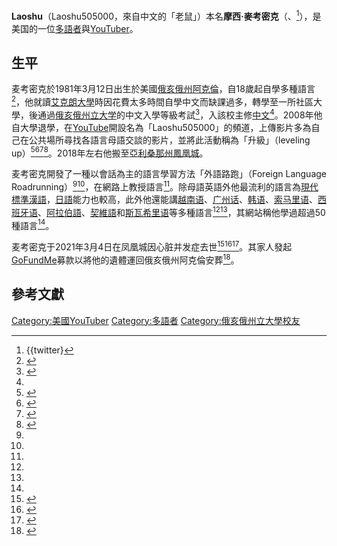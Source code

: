 {{Infobox YouTube personality
| name                 = 摩西·麦考密克
| image                = Moses McCormick.jpg
| image_caption        = 摩西·麦考密克
| birth_name           = Moses Monweal McCormick
| birth_date           = {{birth date|1981|3|12}}
| birth_place          = {{flag|美國}}[[俄亥俄州|俄亥俄州]][[阿克倫_(俄亥俄州)|阿克倫]]
| death_date           = {{Death date and age|2021|3|4|1981|3|12}}
| death_place          = 美國[[亞利桑那州|亞利桑那州]][[鳳凰城_(亞利桑那州)|鳳凰城]]
| nationality          = 美國
| education            = [[艾克朗大學|艾克朗大學]]、[[俄亥俄州立大学|俄亥俄州立大学]]
| occupation           = [[YouTuber|YouTuber]]、[[直播主|直播主]]、語言教學
| website              = {{URL|https://imabouttolevelup.biz/}}
| channel_name         = laoshu505000
| years_active         = 2008年－2021年
| genre                = 娛樂、語言學習
| subscribers          = 121萬
| subscriber_date      = 2021年8月
| views                = 1.93億
| view_date            = 2021年8月
| silver_button        = yes
| silver_year          = 2018
| gold_button          = yes
| gold_year            = 2020
| stats_update         =  2021年4月26日
}}
'''Laoshu'''（Laoshu505000，來自中文的「老鼠」）本名'''摩西·麥考密克'''（{{lang-en|Moses Monweal McCormick}}、{{bd|1981年|3月12日|2021年|3月4日|catIdx=McCormick}}<ref>{{twitter}</ref>），是美国的一位[[多語制|多語者]]與[[YouTuber|YouTuber]]。

==生平==
麦考密克於1981年3月12日出生於美國[[俄亥俄州|俄亥俄州]][[阿克倫_(俄亥俄州)|阿克倫]]，自18歲起自學多種語言<ref name=beacon>{{cite web|url=https://www.beaconjournal.com/story/news/2021/03/19/moses-mccormick-akron-born-youtube-star-and-speaker-dies-laoshu-505000-summit/4734304001/|title='He just touched people's lives': Akron-born YouTube star and speaker of many languages dies|author=Sean McDonnell|publisher=Akron Beacon Journal|date=2021-03-19|access-date=2021-08-22|archive-date=2021-08-22|archive-url=https://web.archive.org/web/20210822010117/https://www.beaconjournal.com/story/news/2021/03/19/moses-mccormick-akron-born-youtube-star-and-speaker-dies-laoshu-505000-summit/4734304001/|dead-url=no}}</ref>，他就讀[[艾克朗大學|艾克朗大學]]時因花費太多時間自學中文而缺課過多，轉學至一所社區大學，後通過[[俄亥俄州立大学|俄亥俄州立大学]]的中文入學等級考試<ref>{{cite web|url=https://face2faceafrica.com/article/from-spanish-cantonese-to-arabic-meet-the-man-who-speaks-more-than-20-languages|title=From Spanish, Cantonese, to Arabic, meet the man who speaks more than 20 languages|author=AMA NUNOO|publisher=face2faceafrica|date=2020-11-30|access-date=2021-08-22|archive-date=2021-04-10|archive-url=https://web.archive.org/web/20210410012145/https://face2faceafrica.com/article/from-spanish-cantonese-to-arabic-meet-the-man-who-speaks-more-than-20-languages|dead-url=no}}</ref>，入該校主修[[中文|中文]]<ref name="latestnewssouthafrica.com"/>。2008年他自大學退學，在[[YouTube|YouTube]]開設名為「Laoshu505000」的頻道，上傳影片多為自己在公共場所尋找各語言母語交談的影片，並將此活動稱為「升級」（leveling up）<ref name="quartz">{{cite web|last=Ha|first=Thu-Huong|date=May 8, 2017|title=An American conversant in 20 languages delights strangers in their native tongues|url=https://qz.com/977173/language-coach-moses-mccormick-charms-walmart-shoppers-by-conversing-in-their-native-tongues/|website=[[石英财经网|石英财经网]]|access-date=July 23, 2021|archive-date=2021-05-09|archive-url=https://web.archive.org/web/20210509021706/https://qz.com/977173/language-coach-moses-mccormick-charms-walmart-shoppers-by-conversing-in-their-native-tongues/|dead-url=no}}</ref><ref name="mel">{{cite magazine|last=Kim|first=Eddie|date=2019-07-09|title=How This YouTube Language Wizard Taught Himself to Speak Dozens of Languages|url=https://melmagazine.com/en-us/story/how-this-youtube-language-wizard-taught-himself-to-speak-dozens-of-languages|url-status=no|magazine={{tsl|en|MEL Magazine|}}|access-date=July 23, 2021|archive-date=2021-05-06|archive-url=https://web.archive.org/web/20210506170628/https://melmagazine.com/en-us/story/how-this-youtube-language-wizard-taught-himself-to-speak-dozens-of-languages}}</ref><ref>{{cite web|last=Lewis|first=Benny|author-link=Benny Lewis|date=June 21, 2015|title=6 myths that prevent people from learning multiple languages|url=https://www.businessinsider.com/6-myths-that-prevent-people-from-learning-multiple-languages-2015-6|website=[[商业内幕|商业内幕]]|access-date=July 23, 2021|archive-date=2021-05-14|archive-url=https://web.archive.org/web/20210514141048/https://www.businessinsider.com/6-myths-that-prevent-people-from-learning-multiple-languages-2015-6|dead-url=no}}</ref><ref>{{cite web|last=Lewis|first=Benny|date=2012-07-23|title=Language leveling up: Moses and Benny speak a dozen languages in Columbus Ohio|url=https://www.fluentin3months.com/level-up/|website=Fluent in 3 Months|access-date=July 23, 2021|archive-date=2021-05-14|archive-url=https://web.archive.org/web/20210514152430/https://www.fluentin3months.com/level-up/|dead-url=no}}</ref>。2018年左右他搬至[[亞利桑那州|亞利桑那州]][[鳳凰城|鳳凰城]]。

麦考密克開發了一種以會話為主的語言學習方法「外語路跑」（Foreign Language Roadrunning）<ref name="yahoo"/><ref name="latestnewssouthafrica.com"/>，在網路上教授語言<ref name="dailydot.com"/>。除母語英語外他最流利的語言為[[現代標準漢語|現代標準漢語]]，[[日語|日語]]能力也較高，此外他還能講[[越南语|越南语]]、[[广州话|广州话]]、[[韩语|韩语]]、[[索马里语|索马里语]]、[[西班牙语|西班牙语]]、[[阿拉伯語|阿拉伯語]]、[[契維語|契維語]]和[[斯瓦希里语|斯瓦希里语]]等多種語言<ref name=" quartz"/><ref name="latestnewssouthafrica.com"/>，其網站稱他學過超過50種語言<ref name=beacon/>。

麦考密克于2021年3月4日在凤凰城因心脏并发症去世<ref name="yahoo">{{cite web|last=Ke|first=Bryan|date=March 8, 2021|title=YouTuber Laoshu505000 Who Spoke Over 20 Languages Passes Away at 39|url=https://news.yahoo.com/youtuber-laoshu505000-spoke-over-20-180755079.html|website=[[雅虎新闻|雅虎新闻]]|access-date=July 23, 2021|archive-date=2021-05-12|archive-url=https://web.archive.org/web/20210512150327/https://news.yahoo.com/youtuber-laoshu505000-spoke-over-20-180755079.html|dead-url=no}}</ref><ref name="dailydot.com">{{cite web|last=Thalen|first=Mikael|date=March 6, 2021|title=Popular language YouTuber 'Laoshu' dies|url=https://www.dailydot.com/irl/laoshu-moses-mccormick-dies/|website=[[The_Daily_Dot|The Daily Dot]]|access-date=July 23, 2021|archive-date=2021-04-23|archive-url=https://web.archive.org/web/20210423013245/https://www.dailydot.com/irl/laoshu-moses-mccormick-dies/|dead-url=no}}</ref><ref name="latestnewssouthafrica.com">{{cite web|last=Thobejane|first=Lethebo|date=March 5, 2021|title=Professional Polyglot, Moses McCormick Has Passed Away|url=https://www.latestnewssouthafrica.com/2021/03/05/professional-polyglot-moses-mccormick-has-passed-away/|website=Latest News South Africa|access-date=July 23, 2021|archive-date=2021-06-27|archive-url=https://web.archive.org/web/20210627074746/https://www.latestnewssouthafrica.com/2021/03/05/professional-polyglot-moses-mccormick-has-passed-away/|dead-url=no}}</ref>。其家人發起[[GoFundMe|GoFundMe]]募款以將他的遺體運回俄亥俄州阿克倫安葬<ref>{{cite web|url=https://www.hitc.com/en-gb/2021/03/06/who-was-laoshu505000-twitter-reacts-to-moses-mccormick-death/|title=WHO WAS LAOSHU505000? TWITTER REACTS TO MOSES MCCORMICK’S DEATH|author=Prerna Nambiar|publisher=HITC|year=2021|access-date=2021-08-22|archive-date=2021-08-24|archive-url=https://web.archive.org/web/20210824024341/https://www.hitc.com/en-gb/2021/03/06/who-was-laoshu505000-twitter-reacts-to-moses-mccormick-death/|dead-url=no}}</ref>。

==參考文獻==
{{Reflist|2}}

{{DEFAULTSORT: McCormick, Moses}}
[[Category:美國YouTuber|Category:美國YouTuber]]
[[Category:多語者|Category:多語者]]
[[Category:俄亥俄州立大學校友|Category:俄亥俄州立大學校友]]